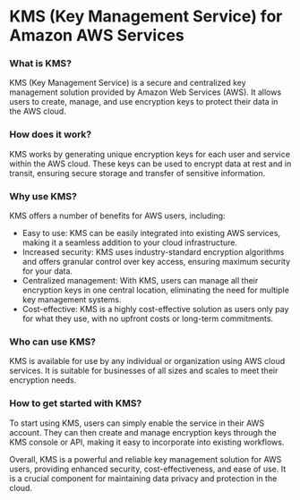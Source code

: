 

# KMS (Key Management Service) for Amazon AWS Services

### What is KMS?

KMS (Key Management Service) is a secure and centralized key management solution provided by Amazon Web Services (AWS). It allows users to create, manage, and use encryption keys to protect their data in the AWS cloud.

### How does it work?

KMS works by generating unique encryption keys for each user and service within the AWS cloud. These keys can be used to encrypt data at rest and in transit, ensuring secure storage and transfer of sensitive information.

### Why use KMS?

KMS offers a number of benefits for AWS users, including:

* Easy to use: KMS can be easily integrated into existing AWS services, making it a seamless addition to your cloud infrastructure.
* Increased security: KMS uses industry-standard encryption algorithms and offers granular control over key access, ensuring maximum security for your data.
* Centralized management: With KMS, users can manage all their encryption keys in one central location, eliminating the need for multiple key management systems.
* Cost-effective: KMS is a highly cost-effective solution as users only pay for what they use, with no upfront costs or long-term commitments.

### Who can use KMS?

KMS is available for use by any individual or organization using AWS cloud services. It is suitable for businesses of all sizes and scales to meet their encryption needs.

### How to get started with KMS?

To start using KMS, users can simply enable the service in their AWS account. They can then create and manage encryption keys through the KMS console or API, making it easy to incorporate into existing workflows.

Overall, KMS is a powerful and reliable key management solution for AWS users, providing enhanced security, cost-effectiveness, and ease of use. It is a crucial component for maintaining data privacy and protection in the cloud. 